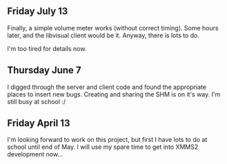 == Friday July 13 ==

Finally, a simple volume meter works (without correct timing). Some hours later, and the libvisual client would be it. Anyway, there is lots to do.

I'm too tired for details now.


== Thursday June 7 ==

I digged through the server and client code and found the appropriate places to insert new bugs. Creating and sharing the SHM is on it's way. I'm still busy at school :/


== Friday April 13 ==

I'm looking forward to work on this project, but first I have lots to do at school until end of May. I will use my spare time to get into XMMS2 development now...